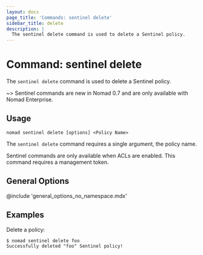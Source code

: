 ```yaml
---
layout: docs
page_title: 'Commands: sentinel delete'
sidebar_title: delete
description: |
  The sentinel delete command is used to delete a Sentinel policy.
---
```


# Command: sentinel delete

The `sentinel delete` command is used to delete a Sentinel policy.

~> Sentinel commands are new in Nomad 0.7 and are only available with Nomad
Enterprise.

## Usage

```plaintext
nomad sentinel delete [options] <Policy Name>
```

The `sentinel delete` command requires a single argument, the policy name.

Sentinel commands are only available when ACLs are enabled. This command
requires a management token.

## General Options

@include 'general_options_no_namespace.mdx'

## Examples

Delete a policy:

```shell-session
$ nomad sentinel delete foo
Successfully deleted "foo" Sentinel policy!
```
